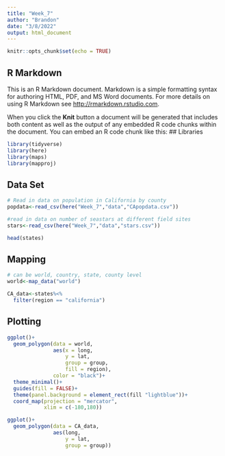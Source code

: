 ```yaml
---
title: "Week_7"
author: "Brandon"
date: "3/8/2022"
output: html_document
---
```


```r
knitr::opts_chunk$set(echo = TRUE)
```

## R Markdown

This is an R Markdown document. Markdown is a simple formatting syntax for authoring HTML, PDF, and MS Word documents. For more details on using R Markdown see <http://rmarkdown.rstudio.com>.

When you click the **Knit** button a document will be generated that includes both content as well as the output of any embedded R code chunks within the document. You can embed an R code chunk like this:
## Libraries 
```r
library(tidyverse)
library(here)
library(maps)
library(mapproj)

```

## Data Set


```r
# Read in data on population in California by county
popdata<-read_csv(here("Week_7","data","CApopdata.csv"))

#read in data on number of seastars at different field sites
stars<-read_csv(here("Week_7","data","stars.csv"))

head(states)
```


## Mapping
```r
# can be world, country, state, county level
world<-map_data("world") 

CA_data<-states%<%
  filter(region == "california")
```
## Plotting 
```r
ggplot()+
  geom_polygon(data = world, 
               aes(x = long, 
                   y = lat, 
                   group = group,
                   fill = region),
               color = "black")+
  theme_minimal()+
  guides(fill = FALSE)+
  theme(panel.background = element_rect(fill "lightblue"))+
  coord_map(projection = "mercator",
            xlim = c(-180,180))

ggplot()+
  geom_polygon(data = CA_data,
               aes(long,
                   y = lat,
                   group = group))
```

